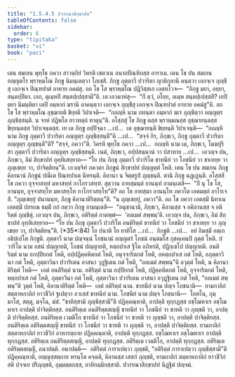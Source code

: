 ```yaml
---
title: "1.5.4.5 ปวารณาสิกฺขาปท"
tableOfContents: false
sidebar:
  order: 6
type: "tipitaka"
basket: "vi"
book: "paci"
---
```



<DynamicBreadcrumb />

<Division number="236" book="paci">

<Paragraph number="765" book="paci">
เตน สมเยน พุทฺโธ ภควา สาวตฺถิยํ วิหรติ เชตวเน อนาถปิณฺฑิกสฺส อาราเม. เตน โข ปน สมเยน อญฺญตโร พฺราหฺมโณ ภิกฺขู นิมนฺเตตฺวา โภเชสิ. ภิกฺขู ภุตฺตาวี ปวาริตา ญาติกุลานิ คนฺตฺวา เอกจฺเจ ภุญฺชิํสุ เอกจฺเจ ปิณฺฑปาตํ อาทาย อคมํสุ. อถ โข โส พฺราหฺมโณ ปฏิวิสฺสเก เอตทโวจ—  “ภิกฺขู มยา, อยฺยา, สนฺตปฺปิตา. เอถ, ตุเมฺหปิ สนฺตปฺเปสฺสามี”ติ. เต เอวมาหํสุ—  “กิํ ตฺวํ, อโยฺย, อเมฺห สนฺตปฺเปสฺสสิ? เยปิ ตยา นิมนฺติตา เตปิ อมฺหากํ ฆรานิ อาคนฺตฺวา เอกจฺเจ ภุญฺชิํสุ เอกจฺเจ ปิณฺฑปาตํ อาทาย อคมํสู”ติ.
</Paragraph>

<Paragraph number="766" book="paci">
อถ โข โส พฺราหฺมโณ อุชฺฌายติ ขิยฺยติ วิปาเจติ—  “กถญฺหิ นาม ภทนฺตา อมฺหากํ ฆเร ภุญฺชิตฺวา อญฺญตฺร ภุญฺชิสฺสนฺติ. น จาหํ ปฏิพโล ยาวทตฺถํ ทาตุนฺ”ติ.
</Paragraph>

<Paragraph number="767" book="paci">
อโสฺสสุํ โข ภิกฺขู ตสฺส พฺราหฺมณสฺส อุชฺฌายนฺตสฺส ขิยฺยนฺตสฺส วิปาเจนฺตสฺส. เย เต ภิกฺขู อปฺปิจฺฉา …เป…  เต อุชฺฌายนฺติ ขิยฺยนฺติ วิปาเจนฺติ—  “กถญฺหิ นาม ภิกฺขู ภุตฺตาวี ปวาริตา อญฺญตฺร ภุญฺชิสฺสนฺตี”ติ …เป…  “สจฺจํ กิร, ภิกฺขเว, ภิกฺขู ภุตฺตาวี ปวาริตา อญฺญตฺร ภุญฺชนฺตี”ติ? “สจฺจํ, ภควา”ติ. วิครหิ พุทฺโธ ภควา …เป…  กถญฺหิ นาม เต, ภิกฺขเว, โมฆปุริสา ภุตฺตาวี ปวาริตา อญฺญตฺร ภุญฺชิสฺสนฺติ. เนตํ, ภิกฺขเว, อปฺปสนฺนานํ วา ปสาทาย …เป…  เอวญฺจ ปน, ภิกฺขเว, อิมํ สิกฺขาปทํ อุทฺทิเสยฺยาถ—
</Paragraph>

<Paragraph number="768" book="paci">
<Emphasis>“โย ปน ภิกฺขุ ภุตฺตาวี ปวาริโต ขาทนียํ วา โภชนียํ วา ขาเทยฺย วา ภุญฺเชยฺย วา, ปาจิตฺติยนฺ”</Emphasis>ติ.
</Paragraph>

<Paragraph number="769" book="paci">
เอวญฺจิทํ ภควตา ภิกฺขูนํ สิกฺขาปทํ ปญฺญตฺตํ โหติ.
</Paragraph>

</Division>
<Division number="237" book="paci">

<Paragraph number="770" book="paci">
เตน โข ปน สมเยน ภิกฺขู คิลานานํ ภิกฺขูนํ ปณีเต ปิณฺฑปาเต นีหรนฺติ. คิลานา น จิตฺตรูปํ ภุญฺชนฺติ. ตานิ ภิกฺขู ฉฏฺเฏนฺติ. อโสฺสสิ โข ภควา อุจฺจาสทฺทํ มหาสทฺทํ กาโกรวสทฺทํ. สุตฺวาน อายสฺมนฺตํ อานนฺทํ อามนฺเตสิ—  “กิํ นุ โข โส, อานนฺท, อุจฺจาสทฺโท มหาสทฺโท กาโกรวสทฺโท”ติ? อถ โข อายสฺมา อานนฺโท ภควโต เอตมตฺถํ อาโรเจสิ. “ภุญฺเชยฺยุํ ปนานนฺท, ภิกฺขู คิลานาติริตฺตนฺ”ติ. “น ภุญฺเชยฺยุํ, ภควา”ติ. อถ โข ภควา เอตสฺมิํ นิทาเน เอตสฺมิํ ปกรเณ ธมฺมิํ กถํ กตฺวา ภิกฺขู อามนฺเตสิ—  “อนุชานามิ, ภิกฺขเว, คิลานสฺส จ อคิลานสฺส จ อติริตฺตํ ภุญฺชิตุํ. เอวญฺจ ปน, ภิกฺขเว, อติริตฺตํ กาตพฺพํ—  ‘อลเมตํ สพฺพนฺ’ติ. เอวญฺจ ปน, ภิกฺขเว, อิมํ สิกฺขาปทํ อุทฺทิเสยฺยาถ—
</Paragraph>

</Division>
<Division number="238" book="paci">

<Paragraph number="771" book="paci">
<Emphasis>“โย ปน ภิกฺขุ ภุตฺตาวี ปวาริโต อนติริตฺตํ ขาทนียํ วา โภชนียํ วา ขาเทยฺย วา ภุญฺเชยฺย วา, ปาจิตฺติยนฺ”</Emphasis>ติ. (*35*:<Emphasis>84</Emphasis>)
</Paragraph>

</Division>
<Division number="239" book="paci">

<Paragraph number="772" book="paci">
<Emphasis>โย ปนา</Emphasis>ติ โย ยาทิโส …เป…  <Emphasis>ภิกฺขู</Emphasis>ติ …เป…  อยํ อิมสฺมิํ อตฺเถ อธิปฺเปโต ภิกฺขูติ.
</Paragraph>

<Paragraph number="773" book="paci">
<Emphasis>ภุตฺตาวี</Emphasis> นาม ปญฺจนฺนํ โภชนานํ อญฺญตรํ โภชนํ อนฺตมโส กุสคฺเคนปิ ภุตฺตํ โหติ.
</Paragraph>

<Paragraph number="774" book="paci">
<Emphasis>ปวาริโต</Emphasis> นาม อสนํ ปญฺญายติ, โภชนํ ปญฺญายติ, หตฺถปาเส ฐิโต อภิหรติ, ปฏิกฺเขโป ปญฺญายติ.
</Paragraph>

<Paragraph number="775" book="paci">
<Emphasis>อนติริตฺตํ</Emphasis> นาม อกปฺปิยกตํ โหติ, อปฺปฏิคฺคหิตกตํ โหติ, อนุจฺจาริตกตํ โหติ, อหตฺถปาเส กตํ โหติ, อภุตฺตาวินา กตํ โหติ, ภุตฺตาวินา ปวาริเตน อาสนา วุฏฺฐิเตน กตํ โหติ, “อลเมตํ สพฺพนฺ”ติ อวุตฺตํ โหติ, น คิลานาติริตฺตํ โหติ—  เอตํ อนติริตฺตํ นาม.
</Paragraph>

<Paragraph number="776" book="paci">
<Emphasis>อติริตฺตํ</Emphasis> นาม กปฺปิยกตํ โหติ, ปฏิคฺคหิตกตํ โหติ, อุจฺจาริตกตํ โหติ, หตฺถปาเส กตํ โหติ, ภุตฺตาวินา กตํ โหติ, ภุตฺตาวินา ปวาริเตน อาสนา อวุฏฺฐิเตน กตํ โหติ, “อลเมตํ สพฺพนฺ”ติ วุตฺตํ โหติ, คิลานาติริตฺตํ โหติ—  เอตํ อติริตฺตํ นาม.
</Paragraph>

<Paragraph number="777" book="paci">
<Emphasis>ขาทนียํ</Emphasis> นาม ปญฺจ โภชนานิ—  ยามกาลิกํ สตฺตาหกาลิกํ ยาวชีวิกํ ฐเปตฺวา อวเสสํ ขาทนียํ นาม.
</Paragraph>

<Paragraph number="778" book="paci">
<Emphasis>โภชนียํ</Emphasis> นาม ปญฺจ โภชนานิ—  โอทโน, กุมฺมาโส, สตฺตุ, มจฺโฉ, มํสํ.
</Paragraph>

<Paragraph number="779" book="paci">
“ขาทิสฺสามิ ภุญฺชิสฺสามี”ติ ปฏิคฺคณฺหาติ, อาปตฺติ ทุกฺกฏสฺส อชฺโฌหาเร อชฺโฌหาเร อาปตฺติ ปาจิตฺติยสฺส.
</Paragraph>

</Division>
<Division number="240" book="paci">

<Paragraph number="780" book="paci">
อนติริตฺเต อนติริตฺตสญฺญี ขาทนียํ วา โภชนียํ วา ขาทติ วา ภุญฺชติ วา, อาปตฺติ ปาจิตฺติยสฺส. อนติริตฺเต เวมติโก ขาทนียํ วา โภชนียํ วา ขาทติ วา ภุญฺชติ วา, อาปตฺติ ปาจิตฺติยสฺส. อนติริตฺเต อติริตฺตสญฺญี ขาทนียํ วา โภชนียํ วา ขาทติ วา ภุญฺชติ วา, อาปตฺติ ปาจิตฺติยสฺส.
</Paragraph>

<Paragraph number="781" book="paci">
ยามกาลิกํ สตฺตาหกาลิกํ ยาวชีวิกํ อาหารตฺถาย ปฏิคฺคณฺหาติ, อาปตฺติ ทุกฺกฏสฺส. อชฺโฌหาเร อชฺโฌหาเร อาปตฺติ ทุกฺกฏสฺส. อติริตฺเต อนติริตฺตสญฺญี, อาปตฺติ ทุกฺกฏสฺส. อติริตฺเต เวมติโก, อาปตฺติ ทุกฺกฏสฺส. อติริตฺเต อติริตฺตสญฺญี, อนาปตฺติ.
</Paragraph>

</Division>
<Division number="241" book="paci">

<Paragraph number="782" book="paci">
อนาปตฺติ—  อติริตฺตํ การาเปตฺวา ภุญฺชติ, “อติริตฺตํ การาเปตฺวา ภุญฺชิสฺสามี”ติ ปฏิคฺคณฺหาติ, อญฺญสฺสตฺถาย หรนฺโต คจฺฉติ, คิลานสฺส เสสกํ ภุญฺชติ, ยามกาลิกํ สตฺตาหกาลิกํ ยาวชีวิกํ สติ ปจฺจเย ปริภุญฺชติ, อุมฺมตฺตกสฺส, อาทิกมฺมิกสฺสาติ.

</Paragraph>
</Division>

<Paragraph number="783" type="center" book="paci">
ปวารณาสิกฺขาปทํ นิฏฺฐิตํ ปญฺจมํ.
</Paragraph>